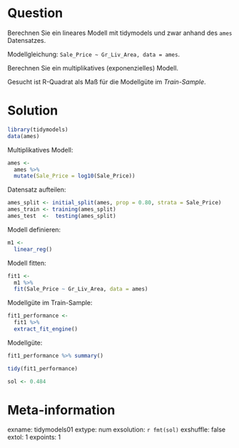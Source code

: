 




Question
========

Berechnen Sie ein lineares Modell mit tidymodels und zwar anhand des `ames` Datensatzes.

Modellgleichung: `Sale_Price ~ Gr_Liv_Area, data = ames`.

Berechnen Sie ein multiplikatives (exponenzielles) Modell.

Gesucht ist R-Quadrat als Maß für die Modellgüte im *Train-Sample*.

Solution
========


```r
library(tidymodels)
data(ames)
```


Multiplikatives Modell:

```r
ames <- 
  ames %>% 
  mutate(Sale_Price = log10(Sale_Price))
```


Datensatz aufteilen:

```r
ames_split <- initial_split(ames, prop = 0.80, strata = Sale_Price)
ames_train <- training(ames_split)
ames_test  <-  testing(ames_split)
```



Modell definieren:

```r
m1 <-
  linear_reg()
```



Modell fitten:

```r
fit1 <-
  m1 %>% 
  fit(Sale_Price ~ Gr_Liv_Area, data = ames)
```


Modellgüte im Train-Sample:

```r
fit1_performance <-
  fit1 %>% 
  extract_fit_engine()
```


Modellgüte:


```r
fit1_performance %>% summary()
```


```r
tidy(fit1_performance)
```


```r
sol <- 0.484
```


Meta-information
================

exname: tidymodels01 
extype: num
exsolution: `r fmt(sol)`
exshuffle: false
extol: 1
expoints: 1

